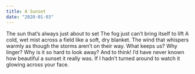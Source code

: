 ```yaml
---
title: A Sunset
date: "2020-01-03"
---
```


<Box>
  The sun that’s always just about to set  
  The fog just can’t bring itself to lift  
  A cold, wet mist across a field like a soft, dry  blanket.    
  The wind that whispers warmly as though the storms aren’t on their way.   
  What keeps us?  Why linger?  
  Why is it so hard to look away?  
  And to think!  
  I’d have never known how beautiful a sunset it really was.   
  If I hadn’t turned around to watch it glowing across your face.   
</Box>
